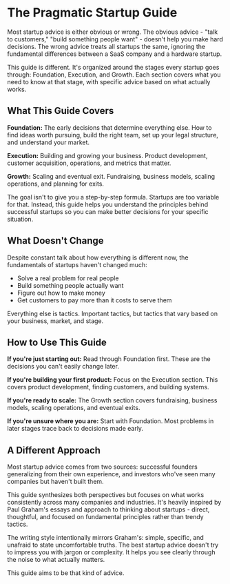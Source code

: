 # The Pragmatic Startup Guide

Most startup advice is either obvious or wrong. The obvious advice - "talk to customers," "build something people want" - doesn't help you make hard decisions. The wrong advice treats all startups the same, ignoring the fundamental differences between a SaaS company and a hardware startup.

This guide is different. It's organized around the stages every startup goes through: Foundation, Execution, and Growth. Each section covers what you need to know at that stage, with specific advice based on what actually works.

## What This Guide Covers

**Foundation:** The early decisions that determine everything else. How to find ideas worth pursuing, build the right team, set up your legal structure, and understand your market.

**Execution:** Building and growing your business. Product development, customer acquisition, operations, and metrics that matter.

**Growth:** Scaling and eventual exit. Fundraising, business models, scaling operations, and planning for exits.

The goal isn't to give you a step-by-step formula. Startups are too variable for that. Instead, this guide helps you understand the principles behind successful startups so you can make better decisions for your specific situation.

## What Doesn't Change

Despite constant talk about how everything is different now, the fundamentals of startups haven't changed much:

- Solve a real problem for real people
- Build something people actually want
- Figure out how to make money
- Get customers to pay more than it costs to serve them

Everything else is tactics. Important tactics, but tactics that vary based on your business, market, and stage.

## How to Use This Guide

**If you're just starting out:** Read through Foundation first. These are the decisions you can't easily change later.

**If you're building your first product:** Focus on the Execution section. This covers product development, finding customers, and building systems.

**If you're ready to scale:** The Growth section covers fundraising, business models, scaling operations, and eventual exits.

**If you're unsure where you are:** Start with Foundation. Most problems in later stages trace back to decisions made early.

## A Different Approach

Most startup advice comes from two sources: successful founders generalizing from their own experience, and investors who've seen many companies but haven't built them.

This guide synthesizes both perspectives but focuses on what works consistently across many companies and industries. It's heavily inspired by Paul Graham's essays and approach to thinking about startups - direct, thoughtful, and focused on fundamental principles rather than trendy tactics.

The writing style intentionally mirrors Graham's: simple, specific, and unafraid to state uncomfortable truths. The best startup advice doesn't try to impress you with jargon or complexity. It helps you see clearly through the noise to what actually matters.

This guide aims to be that kind of advice.